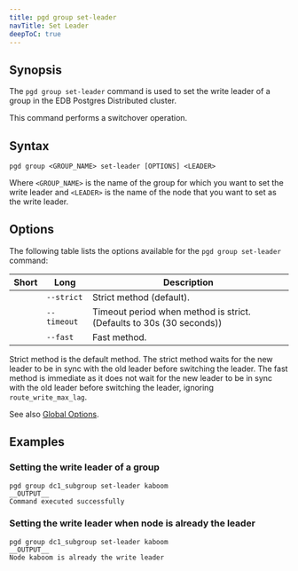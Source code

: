 ```yaml
---
title: pgd group set-leader
navTitle: Set Leader
deepToC: true
---
```


## Synopsis

The `pgd group set-leader` command is used to set the write leader of a group in the EDB Postgres Distributed cluster.

This command performs a switchover operation.

## Syntax

```plaintext
pgd group <GROUP_NAME> set-leader [OPTIONS] <LEADER>
```

Where `<GROUP_NAME>` is the name of the group for which you want to set the write leader and `<LEADER>` is the name of the node that you want to set as the write leader.

## Options

The following table lists the options available for the `pgd group set-leader` command:

| Short | Long      | Description                           |
|-------|-----------|---------------------------------------|
|       | `--strict`  | Strict method (default).              |
|       | `--timeout` | Timeout period when method is strict. (Defaults to 30s (30 seconds)) |
|       | `--fast`    | Fast method.                          |

Strict method is the default method. The strict method waits for the new leader to be in sync with the old leader before switching the leader. The fast method is immediate as it does not wait for the new leader to be in sync with the old leader before switching the leader, ignoring `route_write_max_lag`.

See also [Global Options](/pgd/5.9/cli/command_ref/#global-options).

## Examples

### Setting the write leader of a group

```shell
pgd group dc1_subgroup set-leader kaboom
__OUTPUT__
Command executed successfully
```

### Setting the write leader when node is already the leader

```shell
pgd group dc1_subgroup set-leader kaboom
__OUTPUT__
Node kaboom is already the write leader
```
